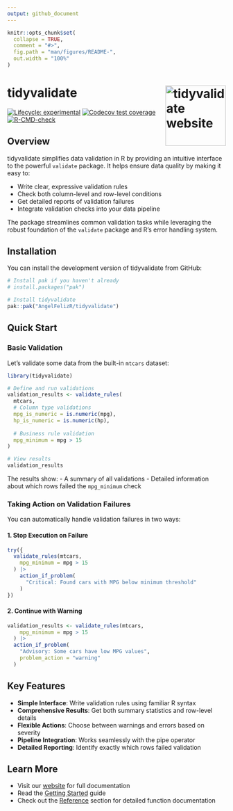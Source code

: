 ```yaml
---
output: github_document
---
```


<!-- README.md is generated from README.Rmd. Please edit that file -->

```r
knitr::opts_chunk$set(
  collapse = TRUE,
  comment = "#>",
  fig.path = "man/figures/README-",
  out.width = "100%"
)
```

# tidyvalidate <a href="https://angelfelizr.github.io/tidyvalidate/"><img src="man/figures/logo.png" align="right" height="139" alt="tidyvalidate website" /></a>

<!-- badges: start -->
[![Lifecycle: experimental](https://img.shields.io/badge/lifecycle-experimental-orange.svg)](https://lifecycle.r-lib.org/articles/stages.html#experimental)
[![Codecov test coverage](https://codecov.io/gh/AngelFelizR/tidyvalidate/branch/master/graph/badge.svg)](https://app.codecov.io/gh/AngelFelizR/tidyvalidate?branch=master)
[![R-CMD-check](https://github.com/AngelFelizR/tidyvalidate/actions/workflows/R-CMD-check.yaml/badge.svg)](https://github.com/AngelFelizR/tidyvalidate/actions/workflows/R-CMD-check.yaml)
<!-- badges: end -->

## Overview

tidyvalidate simplifies data validation in R by providing an intuitive interface to the powerful `validate` package. It helps ensure data quality by making it easy to:

- Write clear, expressive validation rules
- Check both column-level and row-level conditions
- Get detailed reports of validation failures
- Integrate validation checks into your data pipeline

The package streamlines common validation tasks while leveraging the robust foundation of the `validate` package and R's error handling system.

## Installation

You can install the development version of tidyvalidate from GitHub:

```r
# Install pak if you haven't already
# install.packages("pak")

# Install tidyvalidate
pak::pak("AngelFelizR/tidyvalidate")
```

## Quick Start

### Basic Validation

Let's validate some data from the built-in `mtcars` dataset:

```r
library(tidyvalidate)

# Define and run validations
validation_results <- validate_rules(
  mtcars,
  # Column type validations
  mpg_is_numeric = is.numeric(mpg),
  hp_is_numeric = is.numeric(hp),
  
  # Business rule validation
  mpg_minimum = mpg > 15
)

# View results
validation_results
```

The results show:
- A summary of all validations
- Detailed information about which rows failed the `mpg_minimum` check

### Taking Action on Validation Failures

You can automatically handle validation failures in two ways:

#### 1. Stop Execution on Failure

```r
try({
  validate_rules(mtcars,
    mpg_minimum = mpg > 15
  ) |>
    action_if_problem(
      "Critical: Found cars with MPG below minimum threshold"
    )
})
```

#### 2. Continue with Warning

```r
validation_results <- validate_rules(mtcars,
    mpg_minimum = mpg > 15
  ) |>
  action_if_problem(
    "Advisory: Some cars have low MPG values",
    problem_action = "warning"
  )
```

## Key Features

- **Simple Interface**: Write validation rules using familiar R syntax
- **Comprehensive Results**: Get both summary statistics and row-level details
- **Flexible Actions**: Choose between warnings and errors based on severity
- **Pipeline Integration**: Works seamlessly with the pipe operator
- **Detailed Reporting**: Identify exactly which rows failed validation

## Learn More

- Visit our [website](https://angelfelizr.github.io/tidyvalidate/) for full documentation
- Read the [Getting Started](https://angelfelizr.github.io/tidyvalidate/articles/tidyvalidate.html) guide
- Check out the [Reference](https://angelfelizr.github.io/tidyvalidate/reference/index.html) section for detailed function documentation

